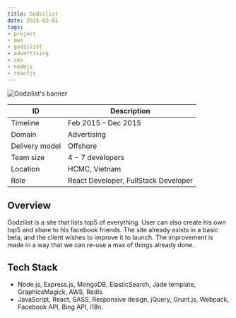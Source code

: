 ```yaml
---
title: Godzilist
date: 2015-02-01
tags:
- project
- aws
- godzilist
- advertising
- cms
- nodejs
- reactjs
---
```


![Godzilist's banner](./banner.jpg)

ID | Description
---|------------
Timeline | Feb 2015 – Dec 2015
Domain | Advertising
Delivery model | Offshore
Team size | 4 - 7 developers
Location | HCMC, Vietnam
Role | React Developer, FullStack Developer

## Overview
Godzilist is a site that lists top5 of everything. User can also create his own top5 and share to his facebook friends. The site already exists in a basic beta, and the client wishes to improve it to launch. The improvement is made in a way that we can re-use a max of things already done.

## Tech Stack
- Node.js, Express.js, MongoDB, ElasticSearch, Jade template, GraphicsMagick, AWS, Redis
- JavaScript, React, SASS, Responsive design, jQuery, Grunt.js, Webpack, Facebook API, Bing API, i18n.
